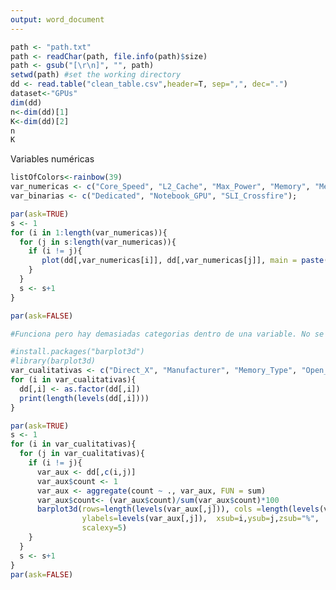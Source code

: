 ```yaml
---
output: word_document
---
```

```r
path <- "path.txt"
path <- readChar(path, file.info(path)$size)
path <- gsub("[\r\n]", "", path)
setwd(path) #set the working directory
dd <- read.table("clean_table.csv",header=T, sep=",", dec=".")
dataset<-"GPUs"
dim(dd)
n<-dim(dd)[1]
K<-dim(dd)[2]
n
K
```
Variables numéricas
```r
listOfColors<-rainbow(39)
var_numericas <- c("Core_Speed", "L2_Cache", "Max_Power", "Memory", "Memory_Bandwidth", "Memory_Speed", "TMUs", "Texture_Rate")
var_binarias <- c("Dedicated", "Notebook_GPU", "SLI_Crossfire");

par(ask=TRUE)
s <- 1
for (i in 1:length(var_numericas)){
  for (j in s:length(var_numericas)){
    if (i != j){
       plot(dd[,var_numericas[i]], dd[,var_numericas[j]], main = paste("Plot", var_numericas[i],var_numericas[j]), xlab = var_numericas[i], ylab = var_numericas[j], pch = 20) 
    }
  }
  s <- s+1
}

par(ask=FALSE)
```

```r
#Funciona pero hay demasiadas categorias dentro de una variable. No se puede hacer un estudio multivariable con variables categoricas.

#install.packages("barplot3d")
#library(barplot3d)
var_cualitativas <- c("Direct_X", "Manufacturer", "Memory_Type", "Open_GL", "Shader", "Resolution_WxH",  "Memory_Bus")
for (i in var_cualitativas){
  dd[,i] <- as.factor(dd[,i])
  print(length(levels(dd[,i])))
}

par(ask=TRUE)      
s <- 1
for (i in var_cualitativas){
  for (j in var_cualitativas){
    if (i != j){
      var_aux <- dd[,c(i,j)]
      var_aux$count <- 1
      var_aux <- aggregate(count ~ ., var_aux, FUN = sum)
      var_aux$count<- (var_aux$count)/sum(var_aux$count)*100
      barplot3d(rows=length(levels(var_aux[,j])), cols =length(levels(var_aux[,i])), z = var_aux$count, xlabels=levels(var_aux[,i]),
                ylabels=levels(var_aux[,j]),  xsub=i,ysub=j,zsub="%", 
                scalexy=5)
    }
  }
  s <- s+1
}
par(ask=FALSE)
```
